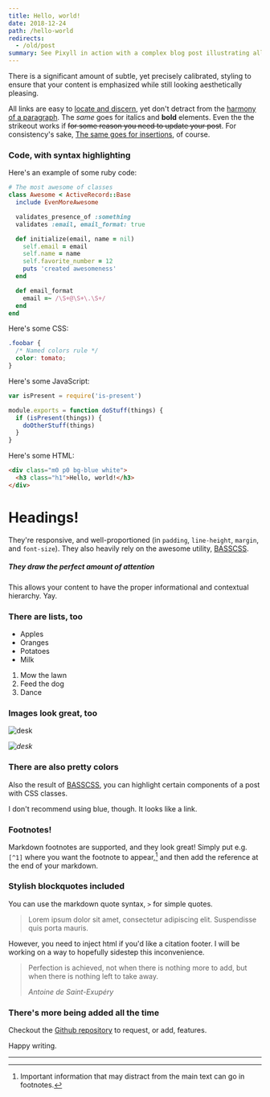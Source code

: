 ```yaml
---
title: Hello, world!
date: 2018-12-24
path: /hello-world
redirects:
  - /old/post
summary: See Pixyll in action with a complex blog post illustrating all the styling.
---
```


There is a significant amount of subtle, yet precisely calibrated, styling to ensure
that your content is emphasized while still looking aesthetically pleasing.

All links are easy to [locate and discern](#), yet don't detract from the [harmony
of a paragraph](#). The _same_ goes for italics and __bold__ elements. Even the the strikeout
works if <del>for some reason you need to update your post</del>. For consistency's sake,
<ins>The same goes for insertions</ins>, of course.

### Code, with syntax highlighting

Here's an example of some ruby code:

```rb
# The most awesome of classes
class Awesome < ActiveRecord::Base
  include EvenMoreAwesome

  validates_presence_of :something
  validates :email, email_format: true

  def initialize(email, name = nil)
    self.email = email
    self.name = name
    self.favorite_number = 12
    puts 'created awesomeness'
  end

  def email_format
    email =~ /\S+@\S+\.\S+/
  end
end
```

Here's some CSS:

```css
.foobar {
  /* Named colors rule */
  color: tomato;
}
```

Here's some JavaScript:

```js
var isPresent = require('is-present')

module.exports = function doStuff(things) {
  if (isPresent(things)) {
    doOtherStuff(things)
  }
}
```

Here's some HTML:

```html
<div class="m0 p0 bg-blue white">
  <h3 class="h1">Hello, world!</h3>
</div>
```

# Headings!

They're responsive, and well-proportioned (in `padding`, `line-height`, `margin`, and `font-size`).
They also heavily rely on the awesome utility, [BASSCSS](http://www.basscss.com/).

##### They draw the perfect amount of attention

This allows your content to have the proper informational and contextual hierarchy. Yay.

### There are lists, too

  * Apples
  * Oranges
  * Potatoes
  * Milk

  1. Mow the lawn
  2. Feed the dog
  3. Dance

### Images look great, too

![desk](https://cloud.githubusercontent.com/assets/1424573/3378137/abac6d7c-fbe6-11e3-8e09-55745b6a8176.png)

_![desk](https://cloud.githubusercontent.com/assets/1424573/3378137/abac6d7c-fbe6-11e3-8e09-55745b6a8176.png)_


### There are also pretty colors

Also the result of [BASSCSS](http://www.basscss.com/), you can <span class="bg-dark-gray white">highlight</span> certain components
of a <span class="red">post</span> <span class="mid-gray">with</span> <span class="green">CSS</span> <span class="orange">classes</span>.

I don't recommend using blue, though. It looks like a <span class="blue">link</span>.

### Footnotes!

Markdown footnotes are supported, and they look great! Simply put e.g. `[^1]` where you want the footnote to appear,[^1] and then add
the reference at the end of your markdown.

### Stylish blockquotes included

You can use the markdown quote syntax, `>` for simple quotes.

> Lorem ipsum dolor sit amet, consectetur adipiscing elit. Suspendisse quis porta mauris.

However, you need to inject html if you'd like a citation footer. I will be working on a way to
hopefully sidestep this inconvenience.

<blockquote>
  <p>
    Perfection is achieved, not when there is nothing more to add, but when there is nothing left to take away.
  </p>
  <footer><cite title="Antoine de Saint-Exupéry">Antoine de Saint-Exupéry</cite></footer>
</blockquote>

### There's more being added all the time

Checkout the [Github repository](https://github.com/johnotander/pixyll) to request,
or add, features.

Happy writing.

---

[^1]: Important information that may distract from the main text can go in footnotes.